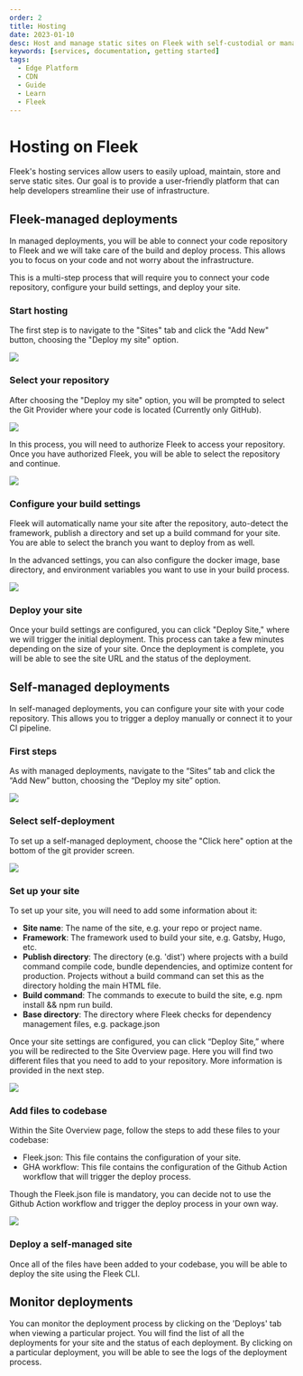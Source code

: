 ```yaml
---
order: 2
title: Hosting
date: 2023-01-10
desc: Host and manage static sites on Fleek with self-custodial or managed deployments. Benefit from speedy performance with Fleek Edge.
keywords: [services, documentation, getting started]
tags:
  - Edge Platform
  - CDN
  - Guide
  - Learn
  - Fleek
---
```



# Hosting on Fleek

Fleek's hosting services allow users to easily upload, maintain, store and serve static sites. Our goal is to provide a user-friendly platform that can help developers streamline their use of infrastructure.

<div className="my-12 bg-gray-dark-6 p-[1px]" />

## Fleek-managed deployments

In managed deployments, you will be able to connect your code repository to Fleek and we will take care of the build and deploy process. This allows you to focus on your code and not worry about the infrastructure.

This is a multi-step process that will require you to connect your code repository, configure your build settings, and deploy your site.

### Start hosting

The first step is to navigate to the "Sites" tab and click the "Add New" button, choosing the "Deploy my site" option.

![](./docs-start-hosting.svg)

### Select your repository

After choosing the "Deploy my site" option, you will be prompted to select the Git Provider where your code is located (Currently only GitHub).

![](./docs-select-git.svg)

In this process, you will need to authorize Fleek to access your repository. Once you have authorized Fleek, you will be able to select the repository and continue.

![](./docs-select-repo.svg)

### Configure your build settings

Fleek will automatically name your site after the repository, auto-detect the framework, publish a directory and set up a build command for your site. You are able to select the branch you want to deploy from as well.

In the advanced settings, you can also configure the docker image, base directory, and environment variables you want to use in your build process.

![](./docs-configure-site.svg)

### Deploy your site

Once your build settings are configured, you can click "Deploy Site," where we will trigger the initial deployment. This process can take a few minutes depending on the size of your site. Once the deployment is complete, you will be able to see the site URL and the status of the deployment.

<div className="my-12 bg-gray-dark-6 p-[1px]" />

## Self-managed deployments

In self-managed deployments, you can configure your site with your code repository. This allows you to trigger a deploy manually or connect it to your CI pipeline.

### First steps

As with managed deployments, navigate to the “Sites” tab and click the “Add New” button, choosing the “Deploy my site” option.

![](./docs-start-hosting.svg)

### Select self-deployment

To set up a self-managed deployment, choose the "Click here" option at the bottom of the git provider screen.

![](./docs-select-self-managed.svg)

### Set up your site

To set up your site, you will need to add some information about it:

- **Site name**: The name of the site, e.g. your repo or project name.
- **Framework**: The framework used to build your site, e.g. Gatsby, Hugo, etc.
- **Publish directory**: The directory (e.g. 'dist') where projects with a build command compile code, bundle dependencies, and optimize content for production. Projects without a build command can set this as the directory holding the main HTML file.
- **Build command**: The commands to execute to build the site, e.g. npm install && npm run build.
- **Base directory**: The directory where Fleek checks for dependency management files, e.g. package.json

Once your site settings are configured, you can click “Deploy Site,” where you will be redirected to the Site Overview page. Here you will find two different files that you need to add to your repository. More information is provided in the next step.

![](./docs-configure-self.svg)

### Add files to codebase

Within the Site Overview page, follow the steps to add these files to your codebase:

- Fleek.json: This file contains the configuration of your site.
- GHA workflow: This file contains the configuration of the Github Action workflow that will trigger the deploy process.

Though the Fleek.json file is mandatory, you can decide not to use the Github Action workflow and trigger the deploy process in your own way.

![](./docs-self-steps.svg)

### Deploy a self-managed site

Once all of the files have been added to your codebase, you will be able to deploy the site using the Fleek CLI.

<div className="my-12 bg-gray-dark-6 p-[1px]" />

## Monitor deployments

You can monitor the deployment process by clicking on the 'Deploys' tab when viewing a particular project. You will find the list of all the deployments for your site and the status of each deployment. By clicking on a particular deployment, you will be able to see the logs of the deployment process.
